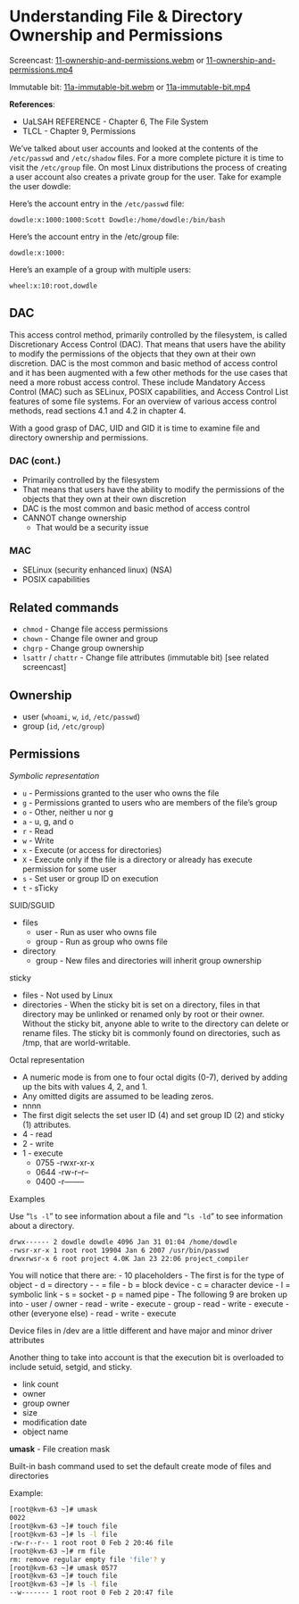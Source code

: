 # Understanding File & Directory Ownership and Permissions

Screencast: [11-ownership-and-permissions.webm](https://www.cs.montana.edu/users/sdowdle/csci351/videos/11-ownership-and-permissions.webm) or [11-ownership-and-permissions.mp4](https://www.cs.montana.edu/users/sdowdle/csci351/videos/11-ownership-and-permissions.mp4)

Immutable bit: [11a-immutable-bit.webm](https://www.cs.montana.edu/users/sdowdle/csci351/videos/11a-immutable-bit.webm) or [11a-immutable-bit.mp4](https://www.cs.montana.edu/users/sdowdle/csci351/videos/11a-immutable-bit.mp4)

**References**:

- UaLSAH REFERENCE - Chapter 6, The File System
- TLCL - Chapter 9, Permissions


We've talked about user accounts and looked at the contents of the `/etc/passwd` and `/etc/shadow` files.
For a more complete picture it is time to visit the `/etc/group` file. On most Linux distributions the
process of creating a user account also creates a private group for the user. Take for example the user
dowdle:

Here's the account entry in the `/etc/passwd` file:

`dowdle:x:1000:1000:Scott Dowdle:/home/dowdle:/bin/bash`


Here's the account entry in the /etc/group file:

`dowdle:x:1000:`

Here's an example of a group with multiple users:

`wheel:x:10:root,dowdle`

## DAC

This access control method, primarily controlled by the filesystem, is called Discretionary Access
Control (DAC). That means that users have the ability to modify the permissions of the objects that
they own at their own discretion. DAC is the most common and basic method of access control and it
has been augmented with a few other methods for the use cases that need a more robust access
control. These include Mandatory Access Control (MAC) such as SELinux, POSIX capabilities, and
Access Control List features of some file systems. For an overview of various access control methods,
read sections 4.1 and 4.2 in chapter 4.


With a good grasp of DAC, UID and GID it is time to examine file and directory ownership and
permissions.

### DAC (cont.)

- Primarily controlled by the filesystem
- That means that users have the ability to modify the permissions of the objects that they own at their own discretion
- DAC is the most common and basic method of access control
- CANNOT change ownership
  - That would be a security issue

### MAC

- SELinux (security enhanced linux) (NSA)
- POSIX capabilities


## Related commands

- `chmod` - Change file access permissions
- `chown` - Change file owner and group
- `chgrp` - Change group ownership
- `lsattr` / `chattr` - Change file attributes (immutable bit) [see related screencast]


## Ownership

- user (`whoami`, `w`, `id`,  `/etc/passwd`)
- group (`id`, `/etc/group`)

## Permissions

*Symbolic representation*

- `u` - Permissions granted to the user who owns the file
- `g` - Permissions granted to users who are members of the file’s group
- `o` - Other, neither u nor g
- `a` - u, g, and o
- `r` - Read
- `w` - Write
- `x` - Execute (or access for directories)
- `X` - Execute only if the file is a directory or already has execute permission for some user
- `s` - Set user or group ID on execution
- `t` - sTicky


SUID/SGUID

- files
  - user - Run as user who owns file
  - group - Run as group who owns file
- directory
  - group - New files and directories will inherit group ownership

sticky
  
- files - Not used by Linux
- directories - When the sticky bit is set on a directory, files in that directory may be unlinked or renamed only by root or their owner. Without the sticky bit, anyone able to write to the directory can delete or rename files. The sticky bit is commonly found on directories, such as /tmp, that are world-writable.


Octal representation

- A numeric mode is from one to four octal digits (0-7), derived by adding up the bits with values 4,
2, and 1.
- Any omitted digits are assumed to be leading zeros.
- nnnn
- The first digit selects the set user ID (4) and set group ID (2) and sticky (1) attributes.
- 4 - read
- 2 - write
- 1 - execute
  - 0755 -rwxr-xr-x
  - 0644 -rw-r--r--
  - 0400 -r--------


Examples

Use "`ls -l`" to see information about a file and "`ls -ld`" to see information about a directory.

```bash
drwx------ 2 dowdle dowdle 4096 Jan 31 01:04 /home/dowdle
-rwsr-xr-x 1 root root 19904 Jan 6 2007 /usr/bin/passwd
drwxrwsr-x 6 root project 4.0K Jan 23 22:06 project_compiler
```

You will notice that there are:
- 10 placeholders
  - The first is for the type of object
    - d = directory
    - - = file
    - b = block device
    - c = character device
    - l = symbolic link
    - s = socket
    - p = named pipe
  - The following 9 are broken up into
    - user / owner
      - read
      - write
      - execute
    - group
      - read
      - write
      - execute
    - other (everyone else)
      - read
      - write
      - execute

Device files in /dev are a little different and have major and minor driver attributes

Another thing to take into account is that the execution bit is overloaded to include setuid, setgid, and sticky.

- link count
- owner
- group owner
- size
- modification date
- object name


**umask** - File creation mask

Built-in bash command used to set the default create mode of files and directories

Example:

```bash
[root@kvm-63 ~]# umask
0022
[root@kvm-63 ~]# touch file
[root@kvm-63 ~]# ls -l file
-rw-r--r-- 1 root root 0 Feb 2 20:46 file
[root@kvm-63 ~]# rm file
rm: remove regular empty file 'file'? y
[root@kvm-63 ~]# umask 0577
[root@kvm-63 ~]# touch file
[root@kvm-63 ~]# ls -l file
--w------- 1 root root 0 Feb 2 20:47 file
```